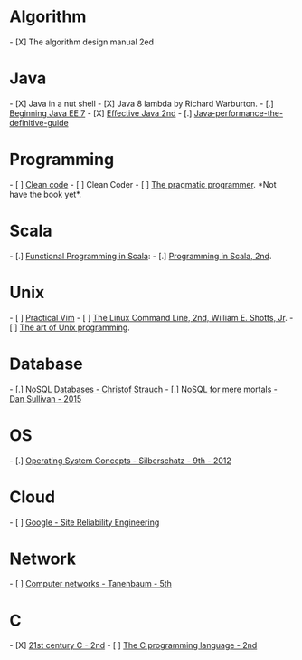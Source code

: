 = Algorithm  =
- [X] The algorithm design manual 2ed


= Java =
- [X] Java in a nut shell
- [X] Java 8 lambda by Richard Warburton.
- [.] [[Beginning Java EE 7]]
- [X] [[Effective Java 2nd]]
- [.] [[Java-performance-the-definitive-guide]]


= Programming =
- [ ] [[Clean code]]
- [ ] Clean Coder
- [ ] [[The pragmatic programmer]]. *Not have the book yet*.


= Scala =
- [.] [[Functional Programming in Scala]]:
- [.] [[Programming in Scala, 2nd]].


= Unix =
- [ ] [[Practical Vim]]
- [ ] [[The Linux Command Line, 2nd, William E. Shotts, Jr]].
- [ ] [[The art of Unix programming]].


= Database  =
- [.] [[NoSQL Databases - Christof Strauch]]
- [.] [[NoSQL for mere mortals - Dan Sullivan - 2015]]


= OS =
- [.] [[Operating System Concepts - Silberschatz - 9th - 2012]]


= Cloud =
- [ ] [[Google - Site Reliability Engineering]]


= Network =
- [ ] [[Computer networks - Tanenbaum - 5th]]

= C =
- [X] [[21st century C - 2nd]]
- [ ] [[The C programming language - 2nd]]
